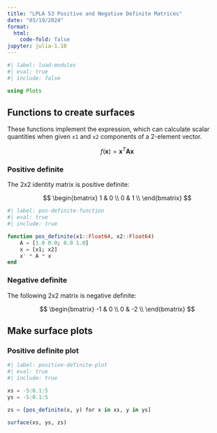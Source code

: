 ```yaml
---
title: "LPLA 53 Positive and Negative Definite Matrices"
date: "03/19/2024"
format:
  html:
    code-fold: false
jupyter: julia-1.10
---
```


```julia
#| label: load-modules
#| eval: true
#| include: false

using Plots
```

## Functions to create surfaces

These functions implement the expression, which can calculate scalar quantities when given `x1` and `x2` components of a 2-element vector.

$$ f(\mathbf x) = \mathbf x^T \mathbf A \mathbf x $$

### Positive definite

The 2x2 identity matrix is positive definite:

$$
\begin{bmatrix}
1 & 0 \\
0 & 1 \\
\end{bmatrix}
$$

```julia
#| label: pos-definite-function
#| eval: true
#| include: true

function pos_definite(x1::Float64, x2::Float64)
    A = [1.0 0.0; 0.0 1.0]
    x = [x1; x2]
    x' * A * x
end
```

### Negative definite

The following 2x2 matrix is negative definite:

$$
\begin{bmatrix}
-1 & 0 \\
0 & -2 \\
\end{bmatrix}
$$

## Make surface plots

### Positive definite plot

```julia
#| label: positive-definite-plot
#| eval: true
#| include: true

xs = -5:0.1:5
ys = -5:0.1:5

zs = [pos_definite(x, y) for x in xs, y in ys]

surface(xs, ys, zs)
```
